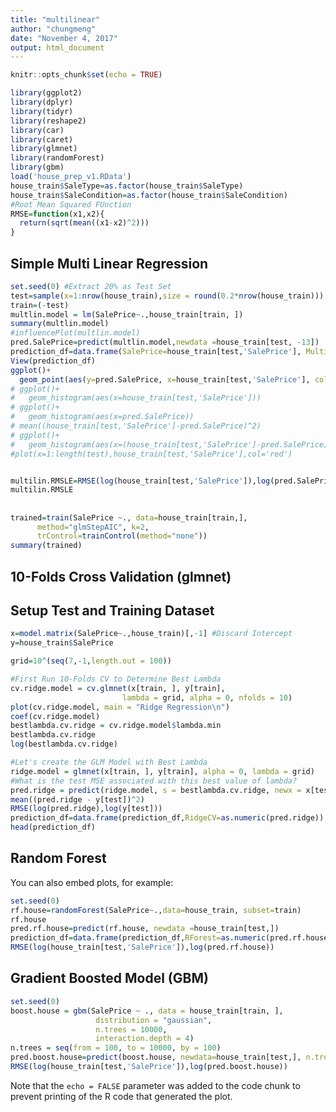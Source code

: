 ```yaml
---
title: "multilinear"
author: "chungmeng"
date: "November 4, 2017"
output: html_document
---
```


```r
knitr::opts_chunk$set(echo = TRUE)
```
```r
library(ggplot2)
library(dplyr)
library(tidyr)
library(reshape2)
library(car)
library(caret)
library(glmnet)
library(randomForest)
library(gbm)
load('house_prep_v1.RData')
house_train$SaleType=as.factor(house_train$SaleType)
house_train$SaleCondition=as.factor(house_train$SaleCondition)
#Root Mean Squared FUnction
RMSE=function(x1,x2){
  return(sqrt(mean((x1-x2)^2)))
}
```

## Simple Multi Linear Regression
```r
set.seed(0) #Extract 20% as Test Set
test=sample(x=1:nrow(house_train),size = round(0.2*nrow(house_train)))
train=(-test)
multlin.model = lm(SalePrice~.,house_train[train, ])
summary(multlin.model)
#influencePlot(multlin.model)
pred.SalePrice=predict(multlin.model,newdata =house_train[test, -13])
prediction_df=data.frame(SalePrice=house_train[test,'SalePrice'], MultiLin=pred.SalePrice)
View(prediction_df)
ggplot()+
  geom_point(aes(y=pred.SalePrice, x=house_train[test,'SalePrice'], col='r')) #+
# ggplot()+
#   geom_histogram(aes(x=house_train[test,'SalePrice']))
# ggplot()+
#   geom_histogram(aes(x=pred.SalePrice))
# mean((house_train[test,'SalePrice']-pred.SalePrice)^2)
# ggplot()+
#   geom_histogram(aes(x=(house_train[test,'SalePrice']-pred.SalePrice)))
#plot(x=1:length(test),house_train[test,'SalePrice'],col='red')


multilin.RMSLE=RMSE(log(house_train[test,'SalePrice']),log(pred.SalePrice))
multilin.RMSLE
```
## 
```r
trained=train(SalePrice ~., data=house_train[train,], 
      method="glmStepAIC", k=2,
      trControl=trainControl(method="none"))
summary(trained)
```

## 10-Folds Cross Validation (glmnet)
## Setup Test and Training Dataset

```r
x=model.matrix(SalePrice~.,house_train)[,-1] #Discard Intercept
y=house_train$SalePrice

grid=10^(seq(7,-1,length.out = 100))

#First Run 10-Folds CV to Determine Best Lambda
cv.ridge.model = cv.glmnet(x[train, ], y[train],
                         lambda = grid, alpha = 0, nfolds = 10)
plot(cv.ridge.model, main = "Ridge Regression\n")
coef(cv.ridge.model)
bestlambda.cv.ridge = cv.ridge.model$lambda.min
bestlambda.cv.ridge
log(bestlambda.cv.ridge)

#Let's create the GLM Model with Best Lambda
ridge.model = glmnet(x[train, ], y[train], alpha = 0, lambda = grid)
#What is the test MSE associated with this best value of lambda?
pred.ridge = predict(ridge.model, s = bestlambda.cv.ridge, newx = x[test, ])
mean((pred.ridge - y[test])^2)
RMSE(log(pred.ridge),log(y[test]))
prediction_df=data.frame(prediction_df,RidgeCV=as.numeric(pred.ridge))
head(prediction_df)
```



## Random Forest

You can also embed plots, for example:

```r
set.seed(0)
rf.house=randomForest(SalePrice~.,data=house_train, subset=train)
rf.house
pred.rf.house=predict(rf.house, newdata =house_train[test,])
prediction_df=data.frame(prediction_df,RForest=as.numeric(pred.rf.house))
RMSE(log(house_train[test,'SalePrice']),log(pred.rf.house))
```

## Gradient Boosted Model (GBM)
```r
set.seed(0)
boost.house = gbm(SalePrice ~ ., data = house_train[train, ],
                   distribution = "gaussian",
                   n.trees = 10000,
                   interaction.depth = 4)
n.trees = seq(from = 100, to = 10000, by = 100)
pred.boost.house=predict(boost.house, newdata=house_train[test,], n.trees=n.trees, type="response" )
RMSE(log(house_train[test,'SalePrice']),log(pred.boost.house))
```

Note that the `echo = FALSE` parameter was added to the code chunk to prevent printing of the R code that generated the plot.
